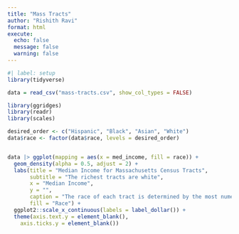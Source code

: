 ```yaml
---
title: "Mass Tracts"
author: "Rishith Ravi"
format: html
execute: 
  echo: false
  message: false
  warning: false
---
```



```r
#| label: setup
library(tidyverse)
```

```r
data = read_csv("mass-tracts.csv", show_col_types = FALSE)
```

```r
library(ggridges)
library(readr)
library(scales)

desired_order <- c("Hispanic", "Black", "Asian", "White")
data$race <- factor(data$race, levels = desired_order)


data |> ggplot(mapping = aes(x = med_income, fill = race)) +
  geom_density(alpha = 0.5, adjust = 2) + 
  labs(title = "Median Income for Massachusetts Census Tracts", 
       subtitle = "The richest tracts are white",
       x = "Median Income",
       y = "",
       caption = "The race of each tract is determined by the most numerous racial group\npresent in the tract. Data from the American Community Survey 2022.",
       fill = "Race") +
  ggplot2::scale_x_continuous(labels = label_dollar()) +
  theme(axis.text.y = element_blank(),
    axis.ticks.y = element_blank())
```

